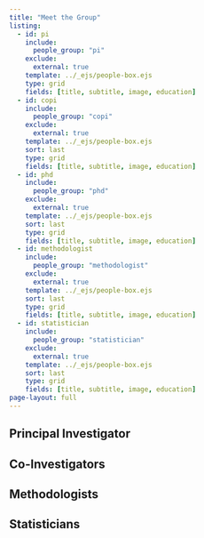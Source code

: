 ```yaml
---
title: "Meet the Group"
listing:
  - id: pi
    include: 
      people_group: "pi"
    exclude:
      external: true
    template: ../_ejs/people-box.ejs
    type: grid
    fields: [title, subtitle, image, education]
  - id: copi
    include: 
      people_group: "copi"
    exclude:
      external: true
    template: ../_ejs/people-box.ejs
    sort: last
    type: grid
    fields: [title, subtitle, image, education]
  - id: phd
    include: 
      people_group: "phd"
    exclude:
      external: true
    template: ../_ejs/people-box.ejs
    sort: last    
    type: grid
    fields: [title, subtitle, image, education]
  - id: methodologist
    include: 
      people_group: "methodologist"
    exclude:
      external: true
    template: ../_ejs/people-box.ejs
    sort: last
    type: grid
    fields: [title, subtitle, image, education]
  - id: statistician
    include: 
      people_group: "statistician"
    exclude:
      external: true
    template: ../_ejs/people-box.ejs
    sort: last
    type: grid
    fields: [title, subtitle, image, education]
page-layout: full
---
```


## Principal Investigator


::: {#pi}
:::


:::{.sand-background}
## Co-Investigators



::: {#copi}
:::

:::

<!--- ## PhD Students

::: {#phd}
:::
-->


## Methodologists



::: {#methodologist}
:::


:::{.sand-background}

## Statisticians

::: {#statistician}
:::
:::